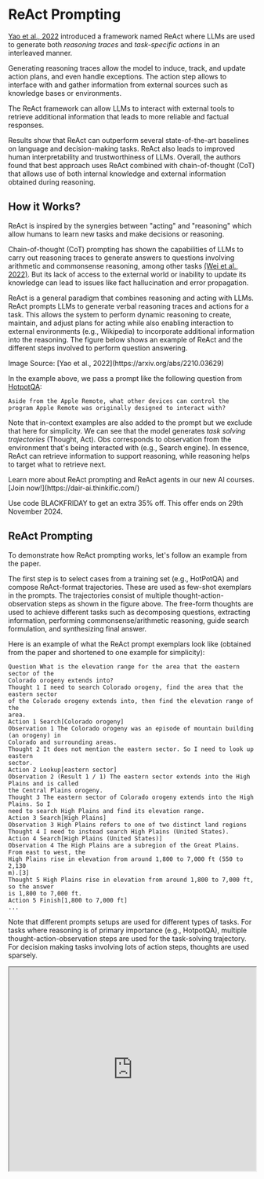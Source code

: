 # ReAct Prompting


[Yao et al., 2022](https://arxiv.org/abs/2210.03629) introduced a framework named ReAct where LLMs are used to generate both *reasoning traces* and *task-specific actions* in an interleaved manner. 

Generating reasoning traces allow the model to induce, track, and update action plans, and even handle exceptions. The action step allows to interface with and gather information from external sources such as knowledge bases or environments.

The ReAct framework can allow LLMs to interact with external tools to retrieve additional information that leads to more reliable and factual responses.

Results show that ReAct can outperform several state-of-the-art baselines on language and decision-making tasks. ReAct also leads to improved human interpretability and trustworthiness of LLMs. Overall, the authors found that best approach uses ReAct combined with chain-of-thought (CoT) that allows use of both internal knowledge and external information obtained during reasoning. 

## How it Works?

ReAct is inspired by the synergies between "acting" and "reasoning" which allow humans to learn new tasks and make decisions or reasoning. 

Chain-of-thought (CoT) prompting has shown the capabilities of LLMs to carry out reasoning traces to generate answers to questions involving arithmetic and commonsense reasoning, among other tasks [(Wei et al., 2022)](https://arxiv.org/abs/2201.11903). But its lack of access to the external world or inability to update its knowledge can lead to issues like fact hallucination and error propagation. 

ReAct is a general paradigm that combines reasoning and acting with LLMs. ReAct prompts LLMs to generate verbal reasoning traces and actions for a task. This allows the system to perform dynamic reasoning to create, maintain, and adjust plans for acting while also enabling interaction to external environments (e.g., Wikipedia) to incorporate additional information into the reasoning. The figure below shows an example of ReAct and the different steps involved to perform question answering.

<Screenshot src={REACT} alt="REACT" />
Image Source: [Yao et al., 2022](https://arxiv.org/abs/2210.03629)

In the example above, we pass a prompt like the following question from [HotpotQA](https://hotpotqa.github.io/):

```
Aside from the Apple Remote, what other devices can control the program Apple Remote was originally designed to interact with?
```

Note that in-context examples are also added to the prompt but we exclude that here for simplicity. We can see that the model generates *task solving trajectories* (Thought, Act). Obs corresponds to observation from the environment that's being interacted with (e.g., Search engine). In essence, ReAct can retrieve information to support reasoning, while reasoning helps to target what to retrieve next.  

<Callout type= "info" emoji="🎓">
Learn more about ReAct prompting and ReAct agents in our new AI courses. [Join now!](https://dair-ai.thinkific.com/)

Use code BLACKFRIDAY to get an extra 35% off. This offer ends on 29th November 2024.
</Callout>

## ReAct Prompting
To demonstrate how ReAct prompting works, let's follow an example from the paper. 

The first step is to select cases from a training set (e.g., HotPotQA) and compose ReAct-format trajectories. These are used as few-shot exemplars in the prompts. The trajectories consist of multiple thought-action-observation steps as shown in the figure above. The free-form thoughts are used to achieve different tasks such as decomposing questions, extracting information, performing commonsense/arithmetic reasoning, guide search formulation, and synthesizing final answer. 

Here is an example of what the ReAct prompt exemplars look like (obtained from the paper and shortened to one example for simplicity): 

```
Question What is the elevation range for the area that the eastern sector of the
Colorado orogeny extends into?
Thought 1 I need to search Colorado orogeny, find the area that the eastern sector
of the Colorado orogeny extends into, then find the elevation range of the
area.
Action 1 Search[Colorado orogeny]
Observation 1 The Colorado orogeny was an episode of mountain building (an orogeny) in
Colorado and surrounding areas.
Thought 2 It does not mention the eastern sector. So I need to look up eastern
sector.
Action 2 Lookup[eastern sector]
Observation 2 (Result 1 / 1) The eastern sector extends into the High Plains and is called
the Central Plains orogeny.
Thought 3 The eastern sector of Colorado orogeny extends into the High Plains. So I
need to search High Plains and find its elevation range.
Action 3 Search[High Plains]
Observation 3 High Plains refers to one of two distinct land regions
Thought 4 I need to instead search High Plains (United States).
Action 4 Search[High Plains (United States)]
Observation 4 The High Plains are a subregion of the Great Plains. From east to west, the
High Plains rise in elevation from around 1,800 to 7,000 ft (550 to 2,130
m).[3]
Thought 5 High Plains rise in elevation from around 1,800 to 7,000 ft, so the answer
is 1,800 to 7,000 ft.
Action 5 Finish[1,800 to 7,000 ft]
...
```

Note that different prompts setups are used for different types of tasks. For tasks where reasoning is of primary importance (e.g., HotpotQA), multiple thought-action-observation steps are used for the task-solving trajectory. For decision making tasks involving lots of action steps, thoughts are used sparsely.  


<iframe width="100%"
  height="415px"
  src="https://www.youtube.com/embed/f8whjxDBcd8?si=YuLAggOKAPOIxNkV"
  allow="accelerometer; autoplay; clipboard-write; encrypted-media; gyroscope; picture-in-picture"
  allowFullScreen
/>


## Results on Knowledge-Intensive Tasks

The paper first evaluates ReAct on knowledge-intensive reasoning tasks such as question answering (HotPotQA) and fact verification ([Fever](https://fever.ai/resources.html)). PaLM-540B is used as the base model for prompting. 

<Screenshot src={REACT1} alt="REACT1" />
Image Source: [Yao et al., 2022](https://arxiv.org/abs/2210.03629)

The prompting results on HotPotQA and Fever using different prompting methods show that ReAct generally performs better than Act (involves acting only) on both tasks. 

We can also observe that ReAct outperforms CoT on Fever and lags behind CoT on HotpotQA. A detailed error analysis is provided in the paper. In summary:

- CoT suffers from fact hallucination
- ReAct's structural constraint reduces its flexibility in formulating reasoning steps
- ReAct depends a lot on the information it's retrieving; non-informative search results derails the model reasoning and leads to difficulty in recovering and reformulating thoughts

Prompting methods that combine and support switching between ReAct and CoT+Self-Consistency generally outperform all the other prompting methods. 

## Results on Decision Making Tasks

The paper also reports results demonstrating ReAct's performance on decision making tasks. ReAct is evaluated on two benchmarks called [ALFWorld](https://alfworld.github.io/) (text-based game) and [WebShop](https://webshop-pnlp.github.io/) (online shopping website environment). Both involve complex environments that require reasoning to act and explore effectively. 

Note that the ReAct prompts are designed differently for these tasks while still keeping the same core idea of combining reasoning and acting. Below is an example for an ALFWorld problem involving ReAct prompting. 

<Screenshot src={REACT2} alt="REACT2" />
Image Source: [Yao et al., 2022](https://arxiv.org/abs/2210.03629)

ReAct outperforms Act on both ALFWorld and Webshop. Act, without any thoughts, fails to correctly decompose goals into subgoals. Reasoning seems to be advantageous in ReAct for these types of tasks but current prompting-based methods are still far from the performance of expert humans on these tasks. 

Check out the paper for more detailed results.

## LangChain ReAct Usage

Below is a high-level example of how the ReAct prompting approach works in practice. We will be using OpenAI for the LLM and [LangChain](https://python.langchain.com/en/latest/index.html) as it already has built-in functionality that leverages the ReAct framework to build agents that perform tasks by combining the power of LLMs and different tools. 

First, let's install and import the necessary libraries:

``` python
%%capture
# update or install the necessary libraries
!pip install --upgrade openai
!pip install --upgrade langchain
!pip install --upgrade python-dotenv
!pip install google-search-results

# import libraries
import openai
import os
from langchain.llms import OpenAI
from langchain.agents import load_tools
from langchain.agents import initialize_agent
from dotenv import load_dotenv
load_dotenv()

# load API keys; you will need to obtain these if you haven't yet
os.environ["OPENAI_API_KEY"] = os.getenv("OPENAI_API_KEY")
os.environ["SERPER_API_KEY"] = os.getenv("SERPER_API_KEY")

```

Now we can configure the LLM, the tools we will use, and the agent that allows us to leverage the ReAct framework together with the LLM and tools. Note that we are using a search API for searching external information and LLM as a math tool. 

``` python
llm = OpenAI(model_name="text-davinci-003" ,temperature=0)
tools = load_tools(["google-serper", "llm-math"], llm=llm)
agent = initialize_agent(tools, llm, agent="zero-shot-react-description", verbose=True)
```

Once that's configured, we can now run the agent with the desired query/prompt. Notice that here we are not expected to provide few-shot exemplars as explained in the paper. 

``` python
agent.run("Who is Olivia Wilde's boyfriend? What is his current age raised to the 0.23 power?")
```

The chain execution looks as follows:

``` yaml
> Entering new AgentExecutor chain...
 I need to find out who Olivia Wilde's boyfriend is and then calculate his age raised to the 0.23 power.
Action: Search
Action Input: "Olivia Wilde boyfriend"
Observation: Olivia Wilde started dating Harry Styles after ending her years-long engagement to Jason Sudeikis — see their relationship timeline.
Thought: I need to find out Harry Styles' age.
Action: Search
Action Input: "Harry Styles age"
Observation: 29 years
Thought: I need to calculate 29 raised to the 0.23 power.
Action: Calculator
Action Input: 29^0.23
Observation: Answer: 2.169459462491557

Thought: I now know the final answer.
Final Answer: Harry Styles, Olivia Wilde's boyfriend, is 29 years old and his age raised to the 0.23 power is 2.169459462491557.

> Finished chain.
```

The output we get is as follows:

```
"Harry Styles, Olivia Wilde's boyfriend, is 29 years old and his age raised to the 0.23 power is 2.169459462491557."
```

We adapted the example from the [LangChain documentation](https://python.langchain.com/docs/modules/agents/agent_types/react), so credit goes to them. We encourage the learner to explore different combination of tools and tasks. 

You can find the notebook for this code here: https://github.com/dair-ai/Prompt-Engineering-Guide/blob/main/notebooks/react.ipynb
